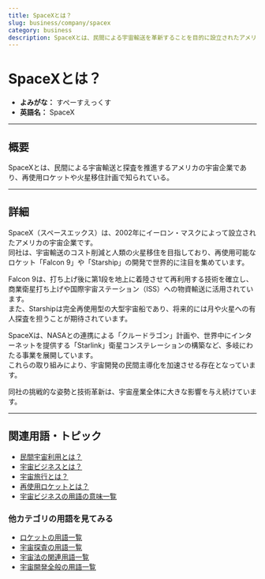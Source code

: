 ```yaml
---
title: SpaceXとは？
slug: business/company/spacex
category: business
description: SpaceXとは、民間による宇宙輸送を革新することを目的に設立されたアメリカの宇宙企業である。
---
```



<Head>
  <script type="application/ld+json">
    {`{
      "@context": "https://schema.org",
      "@type": "DefinedTerm",
      "name": "SpaceXとは？",
      "inDefinedTermSet": "https://www.space-portal.org",
      "termCode": "business/company/spacex",
      "description": "SpaceXとは、民間による宇宙輸送を革新することを目的に設立されたアメリカの宇宙企業である。",
      "url": "https://www.space-portal.org/docs/business/company/spacex"
    }`}
  </script>
</Head>

# SpaceXとは？

- **よみがな：** すぺーすえっくす  
- **英語名：** SpaceX  

---

## 概要

SpaceXとは、民間による宇宙輸送と探査を推進するアメリカの宇宙企業であり、再使用ロケットや火星移住計画で知られている。

---

## 詳細

SpaceX（スペースエックス）は、2002年にイーロン・マスクによって設立されたアメリカの宇宙企業です。  
同社は、宇宙輸送のコスト削減と人類の火星移住を目指しており、再使用可能なロケット「Falcon 9」や「Starship」の開発で世界的に注目を集めています。  

Falcon 9は、打ち上げ後に第1段を地上に着陸させて再利用する技術を確立し、商業衛星打ち上げや国際宇宙ステーション（ISS）への物資輸送に活用されています。  
また、Starshipは完全再使用型の大型宇宙船であり、将来的には月や火星への有人探査を担うことが期待されています。  

SpaceXは、NASAとの連携による「クルードラゴン」計画や、世界中にインターネットを提供する「Starlink」衛星コンステレーションの構築など、多岐にわたる事業を展開しています。  
これらの取り組みにより、宇宙開発の民間主導化を加速させる存在となっています。  

同社の挑戦的な姿勢と技術革新は、宇宙産業全体に大きな影響を与え続けています。

---

## 関連用語・トピック

- [民間宇宙利用とは？](business/private-space-utilization)
- [宇宙ビジネスとは？](business/space-business)
- [宇宙旅行とは？](business/category/space-tourism)
- [再使用ロケットとは？](rocket/type/reusable-rocket)
- [宇宙ビジネスの用語の意味一覧](category/business)

### 他カテゴリの用語を見てみる

- [ロケットの用語一覧](category/rocket)
- [宇宙探査の用語一覧](category/explorer)
- [宇宙法の関連用語一覧](category/policy)
- [宇宙開発全般の用語一覧](category/glossary)


